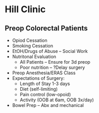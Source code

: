 # Hill Clinic 

## Preop Colorectal Patients

-   Opiod Cessation
-   Smoking Cessation
-   EtOH/Drugs of Abuse – Social Work
-   Nutritonal Evaluation
    -   All Patients – Ensure for 3d preop
    -   Poor nutrition – ?Delay surgery
-   Preop Anesthesia/ERAS Class
-   Expectations of Surgery:
    -   Length of Stay 1-3 days
    -   Diet (self-limiting)
    -   Pain control (low-opoid)
    -   Activity (OOB at 6am, OOB 3x/day)
-   Bowel Prep – Abx and mechanical
